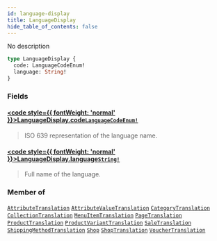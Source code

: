 ```yaml
---
id: language-display
title: LanguageDisplay
hide_table_of_contents: false
---
```








No description

```graphql
type LanguageDisplay {
  code: LanguageCodeEnum!
  language: String!
}
```


### Fields

#### [<code style={{ fontWeight: 'normal' }}>LanguageDisplay.<b>code</b></code>](#)<Bullet />[`LanguageCodeEnum!`](../../../developer/api-reference/enums/language-code-enum) <Badge class="secondary" text="non-null"/> <Badge class="secondary" text="enum"/>
> ISO 639 representation of the language name.
> 

#### [<code style={{ fontWeight: 'normal' }}>LanguageDisplay.<b>language</b></code>](#)<Bullet />[`String!`](../../../developer/api-reference/scalars/string) <Badge class="secondary" text="non-null"/> <Badge class="secondary" text="scalar"/>
> Full name of the language.
> 



### Member of

[`AttributeTranslation`](../../../developer/api-reference/objects/attribute-translation)  <Badge class="secondary" text="object"/><Bullet />[`AttributeValueTranslation`](../../../developer/api-reference/objects/attribute-value-translation)  <Badge class="secondary" text="object"/><Bullet />[`CategoryTranslation`](../../../developer/api-reference/objects/category-translation)  <Badge class="secondary" text="object"/><Bullet />[`CollectionTranslation`](../../../developer/api-reference/objects/collection-translation)  <Badge class="secondary" text="object"/><Bullet />[`MenuItemTranslation`](../../../developer/api-reference/objects/menu-item-translation)  <Badge class="secondary" text="object"/><Bullet />[`PageTranslation`](../../../developer/api-reference/objects/page-translation)  <Badge class="secondary" text="object"/><Bullet />[`ProductTranslation`](../../../developer/api-reference/objects/product-translation)  <Badge class="secondary" text="object"/><Bullet />[`ProductVariantTranslation`](../../../developer/api-reference/objects/product-variant-translation)  <Badge class="secondary" text="object"/><Bullet />[`SaleTranslation`](../../../developer/api-reference/objects/sale-translation)  <Badge class="secondary" text="object"/><Bullet />[`ShippingMethodTranslation`](../../../developer/api-reference/objects/shipping-method-translation)  <Badge class="secondary" text="object"/><Bullet />[`Shop`](../../../developer/api-reference/objects/shop)  <Badge class="secondary" text="object"/><Bullet />[`ShopTranslation`](../../../developer/api-reference/objects/shop-translation)  <Badge class="secondary" text="object"/><Bullet />[`VoucherTranslation`](../../../developer/api-reference/objects/voucher-translation)  <Badge class="secondary" text="object"/>




